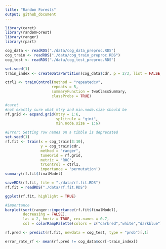 ```yaml
---
title: "Random Forests"
output: github_document
---
```


```r
library(caret)
library(randomForest)
library(ranger)
library(rpart)
```

```r
cog_data <- readRDS("./data/cog_data_preproc.RDS")
cog_train <- readRDS("./data/cog_train_preproc.RDS")
cog_test <- readRDS("./data/cog_test_preproc.RDS")

set.seed(1)
train_index <- createDataPartition(cog_data$cdr, p = 2/3, list = FALSE, times = 1)

ctrl1 <- trainControl(method = "repeatedcv",
                     repeats = 5,
                     summaryFunction = twoClassSummary, 
                     classProbs = TRUE) 
```

```r
#caret
#not exactly sure what mtry and min.node.size should be
rf.grid <- expand.grid(mtry = 1:6,
                       splitrule = "gini",
                       min.node.size = 1:6)

#Error: Setting row names on a tibble is deprecated
set.seed(1)
rf.fit <- train(x = cog_train[3:10],
                y = cog_train$cdr,
                method = "ranger",
                tuneGrid = rf.grid,
                metric = "ROC",
                trControl = ctrl1,
                importance = 'permutation')
summary(rf.fit$finalModel)

saveRDS(rf.fit, file = "./data/rf.fit.RDS")
rf.fit = readRDS("./data/rf.fit.RDS")

ggplot(rf.fit, highlight = TRUE)

#importance
barplot(sort(ranger::importance(rf.fit$finalModel), 
        decreasing = FALSE), 
        las = 2, horiz = TRUE, cex.names = 0.7,
        col = colorRampPalette(colors = c("darkred","white","darkblue"))(8))

rf.pred <- predict(rf.fit, newdata = cog_test, type = "prob")[,1]

error_rate_rf <- mean(rf.pred != cog_data$cdr[-train_index])
```

